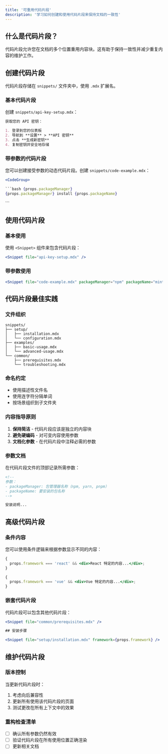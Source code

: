 ```yaml
---
title: '可重用代码片段'
description: '学习如何创建和使用代码片段来保持文档的一致性'
---
```


## 什么是代码片段？

代码片段允许您在文档的多个位置重用内容块。这有助于保持一致性并减少重复内容的维护工作。

## 创建代码片段

代码片段存储在 `snippets/` 文件夹中，使用 `.mdx` 扩展名。

### 基本代码片段

创建 `snippets/api-key-setup.mdx`：

```md
获取您的 API 密钥：

1. 登录到您的仪表板
2. 导航到 **设置** > **API 密钥**
3. 点击 **生成新密钥**
4. 复制密钥并安全地存储
```

### 带参数的代码片段

您可以创建接受参数的动态代码片段。创建 `snippets/code-example.mdx`：

````jsx
<CodeGroup>

```bash {props.packageManager}
{props.packageManager} install {props.packageName}
````

</CodeGroup>
```

## 使用代码片段

### 基本使用

使用 `<Snippet>` 组件来包含代码片段：

```jsx
<Snippet file="api-key-setup.mdx" />
```

<Snippet file="snippet-intro.mdx" />

### 带参数使用

```jsx
<Snippet file="code-example.mdx" packageManager="npm" packageName="mintlify" />
```

## 代码片段最佳实践

### 文件组织

```
snippets/
├── setup/
│   ├── installation.mdx
│   └── configuration.mdx
├── examples/
│   ├── basic-usage.mdx
│   └── advanced-usage.mdx
└── common/
    ├── prerequisites.mdx
    └── troubleshooting.mdx
```

### 命名约定

- 使用描述性文件名
- 使用连字符分隔单词
- 按场景组织到子文件夹

### 内容指导原则

1. **保持简洁** - 代码片段应该是独立的内容块
2. **避免硬编码** - 对可变内容使用参数
3. **文档化参数** - 在代码片段中注释必需的参数

### 参数文档

在代码片段文件的顶部记录所需参数：

```md
<!--
参数：
- packageManager: 包管理器名称（npm, yarn, pnpm）
- packageName: 要安装的包名称
-->

安装说明...
```

## 高级代码片段

### 条件内容

您可以使用条件逻辑来根据参数显示不同的内容：

```jsx
{
  props.framework === 'react' && <div>React 特定的内容...</div>;
}

{
  props.framework === 'vue' && <div>Vue 特定的内容...</div>;
}
```

### 嵌套代码片段

代码片段可以包含其他代码片段：

```jsx
<Snippet file="common/prerequisites.mdx" />

## 安装步骤

<Snippet file="setup/installation.mdx" framework={props.framework} />
```

## 维护代码片段

### 版本控制

当更新代码片段时：

1. 考虑向后兼容性
2. 更新所有使用该代码片段的页面
3. 测试更改在所有上下文中的效果

### 重构检查清单

- [ ] 确认所有参数仍然有效
- [ ] 验证代码片段在所有使用位置正确渲染
- [ ] 更新相关文档
